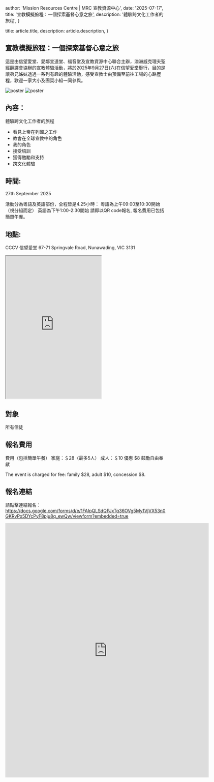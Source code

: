 
  author: 'Mission Resources Centre | MRC 宣教資源中心',
  date: '2025-07-17',
  title: '宣教模擬旅程：一個探索基督心意之旅',
  description: '體驗跨文化工作者的旅程',
}

  title: article.title,
  description: article.description,
}


## 宣教模擬旅程：一個探索基督心意之旅

這是由信望愛堂、愛鄰宣道堂、福音堂及宣教資源中心聯合主辦，澳洲威克理夫聖經翻譯會協辦的宣教體驗活動，將於2025年9月27日(六)在信望愛堂舉行，目的是讓弟兄姊妹透過一系列有趣的體驗活動，感受宣教士由預備至前往工場的心路歷程，歡迎一家大小及團契小組一同參與。

<Image src={poster} alt="poster" />
<Image src={posterEnglish} alt="poster" />

## 內容：

體驗跨文化工作者的旅程

- 看見上帝在列國之工作
- 教會在全球宣教中的角色
- 我的角色
- 接受培訓
- 獲得勉勵和支持
- 跨文化體驗

## 時間:

27th September 2025

活動分為粵語及英語部份，全程皆是4.25小時：
粵語為上午09:00至10:30開始（視分組而定）
英語為下午1:00-2:30開始
請即以QR code報名, 報名費用已包括簡單午餐。

## 地點:

CCCV 信望愛堂
67-71 Springvale Road, Nunawading, VIC 3131

<style jsx>{`
  iframe {
    width: 100%;
    max-width: 640px;
  }

  @media (max-width: 640px) {
    iframe {
      width: 100%;
      height: 700px;
    }
  }
`}</style>

<iframe
  src="https://maps.google.com/maps?width=100%25&amp;height=600&amp;hl=en&amp;q=67-71%20Springvale%20Road,%20Nunawading+(CCCV%20%E4%BF%A1%E6%9C%9B%E6%84%9B%E5%A0%82)&amp;t=&amp;z=14&amp;ie=UTF8&amp;iwloc=B&amp;output=embed"
  height="450"
  style={{ border: '0' }}
  allowfullscreen=""
  loading="lazy"
></iframe>

## 對象

所有信徒

## 報名費用

費用（包括簡單午餐）
家庭：＄28（最多5人）
成人：＄10
優惠 $8
鼓勵自由奉獻

The event is charged for fee: family $28, adult $10, concession $8.
​

## 報名連結

請點擊連結報名：
https://docs.google.com/forms/d/e/1FAIpQLSdQPJxTq36OVg5My1VjVX53n0GKRvPx5DYcPyF8pju8q_ewQw/viewform?embedded=true

<iframe
  src="https://docs.google.com/forms/d/e/1FAIpQLSdQPJxTq36OVg5My1VjVX53n0GKRvPx5DYcPyF8pju8q_ewQw/viewform?embedded=true"
  width="640"
  height="800"
  frameborder="0"
  marginheight="0"
  marginwidth="0"
  style={{ border: '0' }}
>
  Loading…
</iframe>
